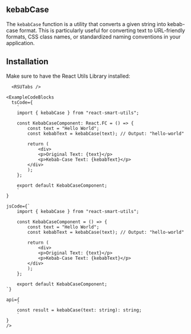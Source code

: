 
## kebabCase

The `kebabCase` function is a utility that converts a given string into kebab-case format. This is particularly useful for converting text to URL-friendly formats, CSS class names, or standardized naming conventions in your application.

## Installation

Make sure to have the React Utils Library installed:

```mdx-code-block
  <RSUTabs />

<ExampleCodeBlocks 
  tsCode={
    `
    import { kebabCase } from "react-smart-utils";

    const KebabCaseComponent: React.FC = () => {
        const text = "Hello World";
        const kebabText = kebabCase(text); // Output: "hello-world"

        return (
            <div>
            <p>Original Text: {text}</p>
            <p>Kebab-Case Text: {kebabText}</p>
        </div>
        );
    };

    export default KebabCaseComponent;
    `
}

jsCode={`
    import { kebabCase } from "react-smart-utils";

    const KebabCaseComponent = () => {
        const text = "Hello World";
        const kebabText = kebabCase(text); // Output: "hello-world"

        return (
            <div>
            <p>Original Text: {text}</p>
            <p>Kebab-Case Text: {kebabText}</p>
        </div>
        );
    };

    export default KebabCaseComponent;
`}

api={
    `
    const result = kebabCase(text: string): string;
    `   
}
/>

